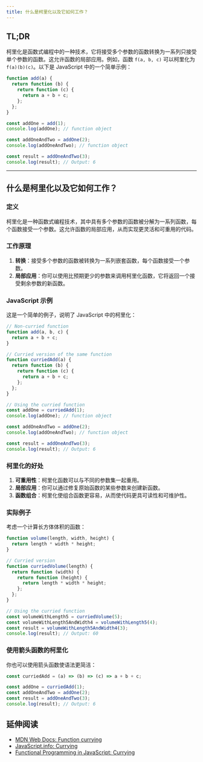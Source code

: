 ```yaml
---
title: 什么是柯里化以及它如何工作？
---
```


## TL;DR

柯里化是函数式编程中的一种技术，它将接受多个参数的函数转换为一系列只接受单个参数的函数。这允许函数的局部应用。例如，函数 `f(a, b, c)` 可以柯里化为 `f(a)(b)(c)`。以下是 JavaScript 中的一个简单示例：

```js live
function add(a) {
  return function (b) {
    return function (c) {
      return a + b + c;
    };
  };
}

const addOne = add(1);
console.log(addOne); // function object

const addOneAndTwo = addOne(2);
console.log(addOneAndTwo); // function object

const result = addOneAndTwo(3);
console.log(result); // Output: 6
```

***

## 什么是柯里化以及它如何工作？

### 定义

柯里化是一种函数式编程技术，其中具有多个参数的函数被分解为一系列函数，每个函数接受一个参数。这允许函数的局部应用，从而实现更灵活和可重用的代码。

### 工作原理

1. **转换**：接受多个参数的函数被转换为一系列嵌套函数，每个函数接受一个参数。
2. **局部应用**：你可以使用比预期更少的参数来调用柯里化函数，它将返回一个接受剩余参数的新函数。

### JavaScript 示例

这是一个简单的例子，说明了 JavaScript 中的柯里化：

```js live
// Non-curried function
function add(a, b, c) {
  return a + b + c;
}

// Curried version of the same function
function curriedAdd(a) {
  return function (b) {
    return function (c) {
      return a + b + c;
    };
  };
}

// Using the curried function
const addOne = curriedAdd(1);
console.log(addOne); // function object

const addOneAndTwo = addOne(2);
console.log(addOneAndTwo); // function object

const result = addOneAndTwo(3);
console.log(result); // Output: 6
```

### 柯里化的好处

1. **可重用性**：柯里化函数可以与不同的参数集一起重用。
2. **局部应用**：你可以通过修复原始函数的某些参数来创建新函数。
3. **函数组合**：柯里化使组合函数更容易，从而使代码更具可读性和可维护性。

### 实际例子

考虑一个计算长方体体积的函数：

```js live
function volume(length, width, height) {
  return length * width * height;
}

// Curried version
function curriedVolume(length) {
  return function (width) {
    return function (height) {
      return length * width * height;
    };
  };
}

// Using the curried function
const volumeWithLength5 = curriedVolume(5);
const volumeWithLength5AndWidth4 = volumeWithLength5(4);
const result = volumeWithLength5AndWidth4(3);
console.log(result); // Output: 60
```

### 使用箭头函数的柯里化

你也可以使用箭头函数使语法更简洁：

```js live
const curriedAdd = (a) => (b) => (c) => a + b + c;

const addOne = curriedAdd(1);
const addOneAndTwo = addOne(2);
const result = addOneAndTwo(3);
console.log(result); // Output: 6
```

## 延伸阅读

* [MDN Web Docs: Function currying](https://developer.mozilla.org/en-US/docs/Glossary/Currying)
* [JavaScript.info: Currying](https://javascript.info/currying)
* [Functional Programming in JavaScript: Currying](https://www.sitepoint.com/currying-in-functional-javascript/)
